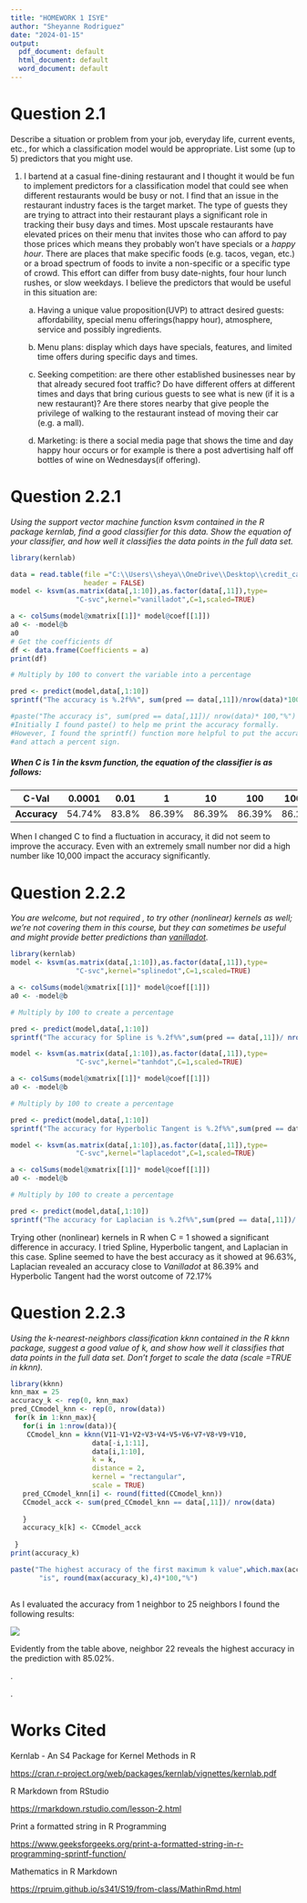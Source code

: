 ---
title: "HOMEWORK 1 ISYE"
author: "Sheyanne Rodriguez"
date: "2024-01-15"
output:
  pdf_document: default
  html_document: default
  word_document: default
---

# **Question 2.1**

Describe a situation or problem from your job, everyday life, current events, etc., for which a classification model would be appropriate. List some (up to 5) predictors that you might use.

1.  I bartend at a casual fine-dining restaurant and I thought it would be fun to implement predictors for a classification model that could see when different restaurants would be busy or not. I find that an issue in the restaurant industry faces is the target market. The type of guests they are trying to attract into their restaurant plays a significant role in tracking their busy days and times. Most upscale restaurants have elevated prices on their menu that invites those who can afford to pay those prices which means they probably won't have specials or a *happy hour*. There are places that make specific foods (e.g. tacos, vegan, etc.) or a broad spectrum of foods to invite a non-specific or a specific type of crowd. This effort can differ from busy date-nights, four hour lunch rushes, or slow weekdays. I believe the predictors that would be useful in this situation are:

    a)  Having a unique value proposition(UVP) to attract desired guests: affordability, special menu offerings(happy hour), atmosphere, service and possibly ingredients.

    b)  Menu plans: display which days have specials, features, and limited time offers during specific days and times.

    c)  Seeking competition: are there other established businesses near by that already secured foot traffic? Do have different offers at different times and days that bring curious guests to see what is new (if it is a new restaurant)? Are there stores nearby that give people the privilege of walking to the restaurant instead of moving their car (e.g. a mall).

    d)  Marketing: is there a social media page that shows the time and day happy hour occurs or for example is there a post advertising half off bottles of wine on Wednesdays(if offering).

# Question 2.2.1

*Using the support vector machine function ksvm contained in the R package kernlab, find a good classifier for this data. Show the equation of your classifier, and how well it classifies the data points in the full data set.*

```{r}
library(kernlab)

data = read.table(file ="C:\\Users\\sheya\\OneDrive\\Desktop\\credit_card_data.txt",
                  header = FALSE) 
model <- ksvm(as.matrix(data[,1:10]),as.factor(data[,11]),type=
                "C-svc",kernel="vanilladot",C=1,scaled=TRUE)

a <- colSums(model@xmatrix[[1]]* model@coef[[1]])
a0 <- -model@b
a0
# Get the coefficients df
df <- data.frame(Coefficients = a) 
print(df)

# Multiply by 100 to convert the variable into a percentage

pred <- predict(model,data[,1:10]) 
sprintf("The accuracy is %.2f%%", sum(pred == data[,11])/nrow(data)*100)

#paste("The accuracy is", sum(pred == data[,11])/ nrow(data)* 100,"%")
#Initially I found paste() to help me print the accuracy formally. 
#However, I found the sprintf() function more helpful to put the accuracy in a string 
#and attach a percent sign. 
```

##### When C is 1 in the ksvm function, the equation of the classifier is as follows:

```{=latex}
\begin{align*}
-0.0011026642v_{1}&-0.0008980539v_{2}-0.0016074557v_{3}+0.0029041700v_{4}\\
+1.0047363456v_{5}&-0.0029852110v_{6}-0.0002035179v_{7}-0.0005504803v_{8}\\ 
-0.0012519187v_{9}&+0.1064404601v_{10}+0.08148382 = 0
\end{align*}
```
| C-Val        | 0.0001 | 0.01  | 1      | 10     | 100    | 10000  |
|--------------|--------|-------|--------|--------|--------|--------|
| **Accuracy** | 54.74% | 83.8% | 86.39% | 86.39% | 86.39% | 86.24% |

When I changed C to find a fluctuation in accuracy, it did not seem to improve the accuracy. Even with an extremely small number nor did a high number like 10,000 impact the accuracy significantly.

# Question 2.2.2

*You are welcome, but not required , to try other (nonlinear) kernels as well; we're not covering them in this course, but they can sometimes be useful and might provide better predictions than [vanilladot]{.underline}.*

```{r}
library(kernlab)
model <- ksvm(as.matrix(data[,1:10]),as.factor(data[,11]),type=
                "C-svc",kernel="splinedot",C=1,scaled=TRUE)

a <- colSums(model@xmatrix[[1]]* model@coef[[1]])
a0 <- -model@b

# Multiply by 100 to create a percentage

pred <- predict(model,data[,1:10]) 
sprintf("The accuracy for Spline is %.2f%%",sum(pred == data[,11])/ nrow(data)* 100)

model <- ksvm(as.matrix(data[,1:10]),as.factor(data[,11]),type=
                "C-svc",kernel="tanhdot",C=1,scaled=TRUE)

a <- colSums(model@xmatrix[[1]]* model@coef[[1]])
a0 <- -model@b

# Multiply by 100 to create a percentage

pred <- predict(model,data[,1:10]) 
sprintf("The accuracy for Hyperbolic Tangent is %.2f%%",sum(pred == data[,11])/ nrow(data)* 100)

model <- ksvm(as.matrix(data[,1:10]),as.factor(data[,11]),type=
                "C-svc",kernel="laplacedot",C=1,scaled=TRUE)

a <- colSums(model@xmatrix[[1]]* model@coef[[1]])
a0 <- -model@b

# Multiply by 100 to create a percentage

pred <- predict(model,data[,1:10]) 
sprintf("The accuracy for Laplacian is %.2f%%",sum(pred == data[,11])/ nrow(data)* 100)
```

Trying other (nonlinear) kernels in R when C = 1 showed a significant difference in accuracy. I tried Spline, Hyperbolic tangent, and Laplacian in this case. Spline seemed to have the best accuracy as it showed at 96.63%, Laplacian revealed an accuracy close to *Vanilladot* at 86.39% and Hyperbolic Tangent had the worst outcome of 72.17%

# Question 2.2.3

*Using the k-nearest-neighbors classification kknn contained in the R kknn package, suggest a good value of k, and show how well it classifies that data points in the full data set. Don't forget to scale the data (scale =TRUE in kknn).*

```{r}
library(kknn)
knn_max = 25
accuracy_k <- rep(0, knn_max)
pred_CCmodel_knn <- rep(0, nrow(data))
 for(k in 1:knn_max){
   for(i in 1:nrow(data)){
    CCmodel_knn = kknn(V11~V1+V2+V3+V4+V5+V6+V7+V8+V9+V10, 
                    data[-i,1:11], 
                    data[i,1:10], 
                    k = k, 
                    distance = 2, 
                    kernel = "rectangular", 
                    scale = TRUE)
   pred_CCmodel_knn[i] <- round(fitted(CCmodel_knn))
   CCmodel_acck <- sum(pred_CCmodel_knn == data[,11])/ nrow(data)
   
   }
   accuracy_k[k] <- CCmodel_acck
  
 }
print(accuracy_k)

paste("The highest accuracy of the first maximum k value",which.max(accuracy_k), 
       "is", round(max(accuracy_k),4)*100,"%")
 
```

As I evaluated the accuracy from 1 neighbor to 25 neighbors I found the following results:

![](images/Screenshot%202024-01-17%20123450.png)

Evidently from the table above, neighbor 22 reveals the highest accuracy in the prediction with 85.02%.

.

.

# Works Cited

Kernlab - An S4 Package for Kernel Methods in R

<https://cran.r-project.org/web/packages/kernlab/vignettes/kernlab.pdf>

R Markdown from RStudio

<https://rmarkdown.rstudio.com/lesson-2.html>

Print a formatted string in R Programming

<https://www.geeksforgeeks.org/print-a-formatted-string-in-r-programming-sprintf-function/>

Mathematics in R Markdown

<https://rpruim.github.io/s341/S19/from-class/MathinRmd.html>
